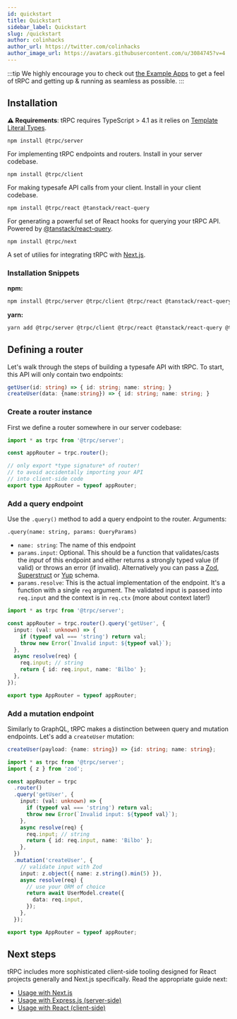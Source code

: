 ```yaml
---
id: quickstart
title: Quickstart
sidebar_label: Quickstart
slug: /quickstart
author: colinhacks
author_url: https://twitter.com/colinhacks
author_image_url: https://avatars.githubusercontent.com/u/3084745?v=4
---
```


:::tip
We highly encourage you to check out [the Example Apps](example-apps.md) to get a feel of tRPC and getting up & running as seamless as possible.
:::

## Installation

**⚠️ Requirements**: tRPC requires TypeScript > 4.1 as it relies on [Template Literal Types](https://www.typescriptlang.org/docs/handbook/2/template-literal-types.html).

`npm install @trpc/server`

For implementing tRPC endpoints and routers. Install in your server codebase.

`npm install @trpc/client`

For making typesafe API calls from your client. Install in your client codebase.

`npm install @trpc/react @tanstack/react-query`

For generating a powerful set of React hooks for querying your tRPC API. Powered by [@tanstack/react-query](https://react-query.tanstack.com/).

`npm install @trpc/next`

A set of utilies for integrating tRPC with [Next.js](https://nextjs.org/).

### Installation Snippets

**npm:**

```bash
npm install @trpc/server @trpc/client @trpc/react @tanstack/react-query @trpc/next
```

**yarn:**

```bash
yarn add @trpc/server @trpc/client @trpc/react @tanstack/react-query @trpc/next
```

## Defining a router

Let's walk through the steps of building a typesafe API with tRPC. To start, this API will only contain two endpoints:

```ts
getUser(id: string) => { id: string; name: string; }
createUser(data: {name:string}) => { id: string; name: string; }
```

### Create a router instance

First we define a router somewhere in our server codebase:

```ts title='server.ts'
import * as trpc from '@trpc/server';

const appRouter = trpc.router();

// only export *type signature* of router!
// to avoid accidentally importing your API
// into client-side code
export type AppRouter = typeof appRouter;
```

### Add a query endpoint

Use the `.query()` method to add a query endpoint to the router. Arguments:

`.query(name: string, params: QueryParams)`

- `name: string`: The name of this endpoint
- `params.input`: Optional. This should be a function that validates/casts the _input_ of this endpoint and either returns a strongly typed value (if valid) or throws an error (if invalid). Alternatively you can pass a [Zod](https://github.com/colinhacks/zod), [Superstruct](https://github.com/ianstormtaylor/superstruct) or [Yup](https://github.com/jquense/yup) schema.
- `params.resolve`: This is the actual implementation of the endpoint. It's a function with a single `req` argument. The validated input is passed into `req.input` and the context is in `req.ctx` (more about context later!)

```ts title='server.ts'
import * as trpc from '@trpc/server';

const appRouter = trpc.router().query('getUser', {
  input: (val: unknown) => {
    if (typeof val === 'string') return val;
    throw new Error(`Invalid input: ${typeof val}`);
  },
  async resolve(req) {
    req.input; // string
    return { id: req.input, name: 'Bilbo' };
  },
});

export type AppRouter = typeof appRouter;
```

### Add a mutation endpoint

Similarly to GraphQL, tRPC makes a distinction between query and mutation endpoints. Let's add a `createUser` mutation:

```ts
createUser(payload: {name: string}) => {id: string; name: string};
```

```ts title='server.ts'
import * as trpc from '@trpc/server';
import { z } from 'zod';

const appRouter = trpc
  .router()
  .query('getUser', {
    input: (val: unknown) => {
      if (typeof val === 'string') return val;
      throw new Error(`Invalid input: ${typeof val}`);
    },
    async resolve(req) {
      req.input; // string
      return { id: req.input, name: 'Bilbo' };
    },
  })
  .mutation('createUser', {
    // validate input with Zod
    input: z.object({ name: z.string().min(5) }),
    async resolve(req) {
      // use your ORM of choice
      return await UserModel.create({
        data: req.input,
      });
    },
  });

export type AppRouter = typeof appRouter;
```

## Next steps

tRPC includes more sophisticated client-side tooling designed for React projects generally and Next.js specifically. Read the appropriate guide next:

- [Usage with Next.js](/docs/nextjs)
- [Usage with Express.js (server-side)](/docs/express)
- [Usage with React (client-side)](/docs/react)
